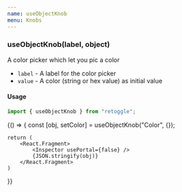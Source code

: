 ```yaml
---
name: useObjectKnob
menu: Knobs
---
```


### useObjectKnob(label, object)

A color picker which let you pic a color

- `label` - A label for the color picker
- `value` - A color (string or hex value) as initial value


#### Usage
```javascript
import { useObjectKnob } from "retoggle";
```
<Playground>
{() => {
    const [obj, setColor] = useObjectKnob("Color", {});

    return (
        <React.Fragment>
            <Inspector usePortal={false} />
            {JSON.stringify(obj)}
        </React.Fragment>
    )
  }}
</Playground>
